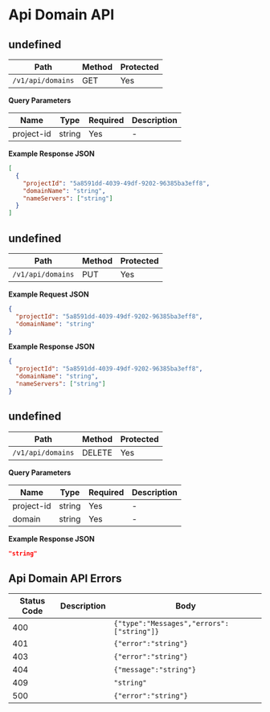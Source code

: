 # Api Domain API

## undefined

| Path              | Method | Protected |
| ----------------- | ------ | --------- |
| `/v1/api/domains` | GET    | Yes       |

**Query Parameters**

| Name       | Type   | Required | Description |
| ---------- | ------ | -------- | ----------- |
| project-id | string | Yes      | -           |

**Example Response JSON**

```json copy
[
  {
    "projectId": "5a8591dd-4039-49df-9202-96385ba3eff8",
    "domainName": "string",
    "nameServers": ["string"]
  }
]
```

## undefined

| Path              | Method | Protected |
| ----------------- | ------ | --------- |
| `/v1/api/domains` | PUT    | Yes       |

**Example Request JSON**

```json copy
{
  "projectId": "5a8591dd-4039-49df-9202-96385ba3eff8",
  "domainName": "string"
}
```

**Example Response JSON**

```json copy
{
  "projectId": "5a8591dd-4039-49df-9202-96385ba3eff8",
  "domainName": "string",
  "nameServers": ["string"]
}
```

## undefined

| Path              | Method | Protected |
| ----------------- | ------ | --------- |
| `/v1/api/domains` | DELETE | Yes       |

**Query Parameters**

| Name       | Type   | Required | Description |
| ---------- | ------ | -------- | ----------- |
| project-id | string | Yes      | -           |
| domain     | string | Yes      | -           |

**Example Response JSON**

```json copy
"string"
```

## Api Domain API Errors

| Status Code | Description | Body                                      |
| ----------- | ----------- | ----------------------------------------- |
| 400         |             | `{"type":"Messages","errors":["string"]}` |
| 401         |             | `{"error":"string"}`                      |
| 403         |             | `{"error":"string"}`                      |
| 404         |             | `{"message":"string"}`                    |
| 409         |             | `"string"`                                |
| 500         |             | `{"error":"string"}`                      |
